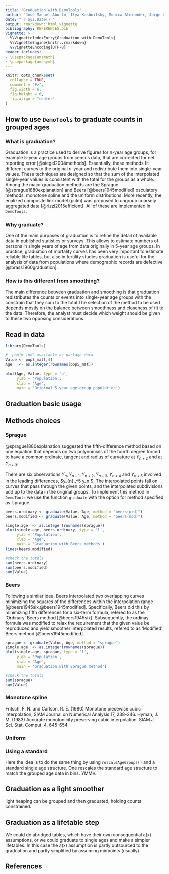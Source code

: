 ```yaml
---
title: "Graduation with DemoTools"
author: "José Manuel Aburto, Ilya Kashnitsky, Monica Alexander, Jorge Cimentada, Tim Riffe"
date: "`r Sys.Date()`"
output: rmarkdown::html_vignette
bibliography: REFERENCES.bib
vignette: >
  %\VignetteIndexEntry{Graduation with DemoTools}
  %\VignetteEngine{knitr::rmarkdown}
  %\VignetteEncoding{UTF-8}
header-includes:
- \usepackage{amsmath}
- \usepackage{amssymb}
---
```



```r
knitr::opts_chunk$set(
  collapse = TRUE,
  comment = "#>",
  fig.width = 6, 
  fig.height = 6,
  fig.align = "center"
)

```

## How to use `DemoTools` to graduate counts in grouped ages

### What is graduation?
Graduation is a practice used to derive figures for _n_-year age groups, for example 5-year age groups from census data, that are corrected for net reporting error [@siegel2004methods]. Essentially, these methods fit different curves to the original  _n_-year and redistribute them into single-year values. These techniques are designed so that the sum of the interpolated single-year values is consistent with the total for the groups as a whole. Among the major graduation methods are the Sprague [@sprague1880explanation] and Beers [@beers1945modified] osculatory methods, monotone spline and the uniform distributions. More recently, the enalized composite link model (pclm) was proposed to ungroup coarsely aggregated data [@rizzi2015efficient]. All of these are implemented in `DemoTools`.

### Why graduate?
One of the main purposes of graduation is to refine the detail of available data in published statistics or surveys. This allows to estimate numbers of persons in single years of age from data originally in 5-year age groups. In practice, graduation of mortality curves has been very important to estimate reliable life tables, but also in fertility studies graduation is useful for the analysis of data from populations where demographic records are defective [@brass1960graduation].

### How is this different from smoothing?
The main difference between graduation and smoothing is that graduation redistributes the counts or events into single-year age groups with the constrain that they sum to the total.The selection of the method to be used depends mostly on the balance between smoothness and closeness of fit to the data. Therefore, the analyst must decide which weight should be given to these two opposing considerations. 

## Read in data
```r
library(DemoTools)

# 'pop1m_ind' available as package data
Value <- pop5_mat[,4]
Age   <- as.integer(rownames(pop5_mat))
  
plot(Age, Value, type = 'p',
     ylab = 'Population',
     xlab = 'Age',
     main = 'Original 5-year age-group population')


```

## Graduation basic usage

## Methods choices

### Sprague
@sprague1880explanation suggested the fifth-difference method based on one equation that depends on two polynomials of the fourth degree forced to have a common ordinate, tangent and radius of curvature at $Y_{n+2}$ and at $Y_{n+3}$:

\begin{equation*}
y_{n+2+x} = \frac{(x+2)}{1!}\Delta y_n +
\frac{(x+2)(x+1)}{2!}\Delta y^2_n +
\frac{(x+2)(x+1)x}{3!}\Delta y^3_n +
\frac{(x+2)(x+1)(x-1)x}{4!}\Delta y^4_n +
\frac{x^3(x-1)(5x-7)}{4!}\Delta y^5_n 
\end{equation*}

There are six observations $Y_{n},Y_{n+1},Y_{n+2},Y_{n+3},Y_{n+4}$ and $Y_{n+5}$ involved in the leading differences, $\Delta y_{n},\dots,\Delta^5 y_n $. The interpolated points fall on curves that pass through the given points, and the interpolated subdivisions add up to the data in the original groups. To implement this method in `DemoTools` we use the function `graduate` with the option for method specified as 'sprague. 


```r
beers.ordinary <- graduate(Value, Age, method = "beers(ord)")
beers.modified <- graduate(Value, Age, method = "beers(mod)")

single.age  <- as.integer(rownames(sprague))
plot(single.age, beers.ordinary, type = 'l',
     ylab = 'Population',
     xlab = 'Age',
     main = 'Graduation with Beers methods')
lines(beers.modified)

#check the totals
sum(beers.ordinary)
sum(beers.modified)
sum(Value)
```
### Beers

Following a similar idea, Beers interpolated two overlapping curves minimizing the squares of the differences within the interpolation range [@beers1945six,@beers1945modified]. Specifically, Beers did this by minimizing fifth differences for a six-term formula, refered to as the 'Ordinary' Beers method [@beers1945six]. Subsequently, the ordinay formula was modified to relax the requirement that the given value be reproduced and yield smoother interpolated results, refered to as 'Modified' Beers method [@beers1945modified].

```r
sprague <- graduate(Value, Age, method = "sprague")
single.age  <- as.integer(rownames(sprague))
plot(single.age, sprague, type = 'l',
     ylab = 'Population',
     xlab = 'Age',
     main = 'Graduation with Sprague method')

#check the totals
sum(sprague)
sum(Value)
```

### Monotone spline
Fritsch, F. N. and Carlson, R. E. (1980) Monotone piecewise cubic interpolation, SIAM Journal on Numerical Analysis 17, 238–246.
Hyman, J. M. (1983) Accurate monotonicity preserving cubic interpolation. SIAM J. Sci. Stat. Comput. 4, 645–654.

### Uniform

### Using a standard
Here the idea is to do the same thing by using `rescaleAgeGroups()` and a standard single age structure. One rescales the standard age structure to match the grouped age data in bins. YMMV.

## Graduation as a light smoother
light heaping can be grouped and then graduated, holding counts constrained.

## Graduation as a lifetable step
We could do abridged tables, which have their own consequential a(x) assumptions, or we could graduate to single ages and make a simpler lifetables. In this case the a(x) assumption is partly outsourced to the graduation and partly simplified by assuming midpoints (usually).

## References
